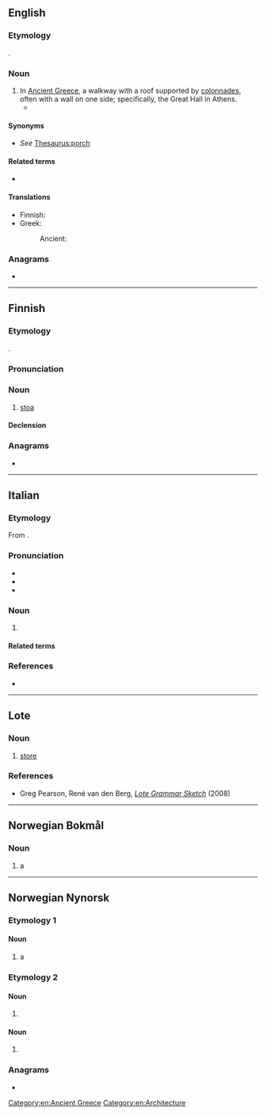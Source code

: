 {{also|støa}}
==English==
{{wikipedia}}

===Etymology===
{{root|en|ine-pro|*steh₂-}}
{{lbor|en|grc|στοά}}.

===Noun===
{{en-noun|stoae|stoæ|stoai|s}}

# In [[Ancient Greece]], a walkway with a roof supported by [[colonnade]]s, often with a wall on one side; specifically, the Great Hall in Athens.
#* {{quote-book|en|year=1990|author=Camille Paglia|authorlink=Camille Paglia|title={{w|Sexual Personae: Art and Decadence from Nefertiti to Emily Dickinson}}|passage=They could not vote, attend the theater, or walk in the '''stoa''' talking philosophy.}}

====Synonyms====
* ''See'' [[Thesaurus:porch]]

====Related terms====
* {{l|en|stoic}}

====Translations====
{{trans-top}}
* Finnish: {{t+|fi|stoa}}
* Greek:
*: Ancient: {{t|grc|στοά|f}}
{{trans-mid}}
{{trans-bottom}}

===Anagrams===
* {{anagrams|en|a=aost|OTAs|SOTA|Sato|Sota|Taos|Tsao|as to|oast|oats|taos|toas|tosa}}

[[Category:en:Ancient Greece]]
[[Category:en:Architecture]]

----

==Finnish==

===Etymology===
{{root|fi|ine-pro|*steh₂-}}
{{lbor|fi|grc|στοά}}.

===Pronunciation===
{{fi-pronunciation}}

===Noun===
{{fi-noun}}

# {{lb|fi|architecture}} [[#English|stoa]]

====Declension====
{{fi-decl-koira|sto|||a}}

===Anagrams===
* {{anagrams|fi|a=aost|Atso|osat|osta|otsa|sato|sota|taos|taso|tosa}}

----

==Italian==

===Etymology===
From {{bor|it|grc|στοά}}.

===Pronunciation===
* {{it-IPA|stòa}}
* {{rhymes|it|ɔa}}
* {{hyph|it|stòa}}

===Noun===
{{it-noun|f}}

# {{lb|it|Ancient Greece}} {{l|en|stoa}}

====Related terms====
{{rel2|it
|stoicismo
|stoico}}

===References===
* {{R:it:Trec}}

----

==Lote==

===Noun===
{{head|uvl|noun}}

# [[store]]

===References===
* Greg Pearson, René van den Berg, ''[https://web.archive.org/web/20180625141638/http://www-01.sil.org/pacific/png/pubs/928474523806/Lote_grammar_sketch.pdf#page=81 Lote Grammar Sketch]'' (2008)

----

==Norwegian Bokmål==

===Noun===
{{nb-noun-m1}}

# a {{l|en|stoa}}

----

==Norwegian Nynorsk==

===Etymology 1===

====Noun====
{{nn-noun-m2}}

# a {{l|en|stoa}}

===Etymology 2===
{{nonlemma}}

====Noun====
{{nn-noun-form|f}}

# {{infl of|nn|sto||def|s}}

====Noun====
{{nn-noun-form|n}}

# {{infl of|nn|sto||def|p}}

===Anagrams===
* {{anagrams|nn|a=aost|osta|sota|tosa}}